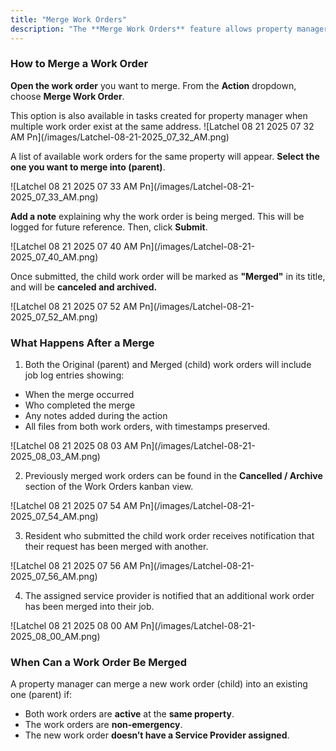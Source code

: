 ```yaml
---
title: "Merge Work Orders"
description: "The **Merge Work Orders** feature allows property managers to combine duplicate or related **non-emergency work orders** at the same property. This feature addresses situations where property managers receive multiple work orders at the same property that can be handled by the same service provider. By merging these work orders, managers can avoid sending multiple dispatches and prevent being charged more than one trip fee for issues that can be resolved in a single visit."
---
```


### **How to Merge a Work Order**

**Open the work order** you want to merge. From the **Action** dropdown, choose **Merge Work Order**.

<Tip>
  This option is also available in tasks created for property manager when multiple work order exist at the same address.
</Tip>

<Frame>
  ![Latchel 08 21 2025 07 32 AM Pn](/images/Latchel-08-21-2025_07_32_AM.png)
</Frame>

A list of available work orders for the same property will appear. **Select the one you want to merge into (parent)**.

<Frame>
  ![Latchel 08 21 2025 07 33 AM Pn](/images/Latchel-08-21-2025_07_33_AM.png)
</Frame>

**Add a note** explaining why the work order is being merged. This will be logged for future reference. Then, click **Submit**.

<Frame>
  ![Latchel 08 21 2025 07 40 AM Pn](/images/Latchel-08-21-2025_07_40_AM.png)
</Frame>

Once submitted, the child work order will be marked as **"Merged"** in its title, and will be **canceled and archived.**

<Frame>
  ![Latchel 08 21 2025 07 52 AM Pn](/images/Latchel-08-21-2025_07_52_AM.png)
</Frame>

### **What Happens After a Merge**

1. Both the Original (parent) and Merged (child) work orders will include job log entries showing:

- When the merge occurred
- Who completed the merge
- Any notes added during the action
- All files from both work orders, with timestamps preserved.

<Frame>
  ![Latchel 08 21 2025 08 03 AM Pn](/images/Latchel-08-21-2025_08_03_AM.png)
</Frame>

2. Previously merged work orders can be found in the **Cancelled / Archive** section of the Work Orders kanban view.

<Frame>
  ![Latchel 08 21 2025 07 54 AM Pn](/images/Latchel-08-21-2025_07_54_AM.png)
</Frame>

3. Resident who submitted the child work order receives notification that their request has been merged with another.

<Frame>
  ![Latchel 08 21 2025 07 56 AM Pn](/images/Latchel-08-21-2025_07_56_AM.png)
</Frame>

4. The assigned service provider is notified that an additional work order has been merged into their job.

<Frame>
  ![Latchel 08 21 2025 08 00 AM Pn](/images/Latchel-08-21-2025_08_00_AM.png)
</Frame>

### **When Can a Work Order Be Merged**

A property manager can merge a new work order (child) into an existing one (parent) if:

- Both work orders are **active** at the **same property**.
- The work orders are **non-emergency**.
- The new work order **doesn’t have a Service Provider assigned**.